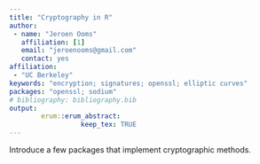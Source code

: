 ---
title: "Cryptography in R"
author:
 - name: "Jeroen Ooms"
   affiliation: [1]
   email: "jeroenooms@gmail.com"
   contact: yes
affiliation:
 - "UC Berkeley"
keywords: "encryption; signatures; openssl; elliptic curves"
packages: "openssl; sodium"
# bibliography: bibliography.bib
output:  
        erum::erum_abstract:
                  keep_tex: TRUE
---

Introduce a few packages that implement cryptographic methods.
<!--  -->
<!--  -->
<!--  -->
